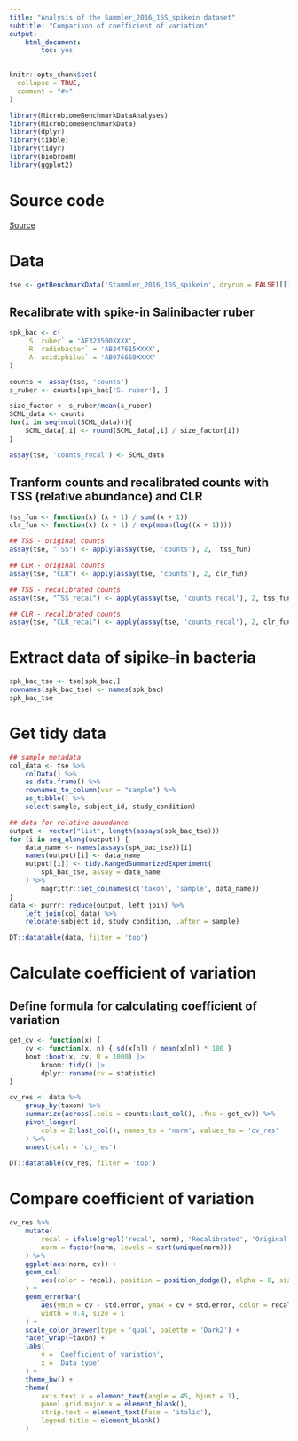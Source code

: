 ```yaml
---
title: "Analysis of the Sammler_2016_16S_spikein dataset"
subtitle: "Comparison of coefficient of variation"
output:
    html_document:
        toc: yes
---
```


```r
knitr::opts_chunk$set(
  collapse = TRUE,
  comment = "#>"
)
```

```r
library(MicrobiomeBenchmarkDataAnalyses)
library(MicrobiomeBenchmarkData)
library(dplyr)
library(tibble)
library(tidyr)
library(biobroom)
library(ggplot2)
```

# Source code

[Source](https://waldronlab.io/MicrobiomeBenchmarkDataAnalyses/articles/Stammler_2016_16S_spikein.html)

# Data

```r
tse <- getBenchmarkData('Stammler_2016_16S_spikein', dryrun = FALSE)[[1]]
```

## Recalibrate with spike-in Salinibacter ruber

```r
spk_bac <- c(
    `S. ruber` = 'AF323500XXXX', 
    `R. radiobacter` = 'AB247615XXXX',
    `A. acidiphilus` = 'AB076660XXXX'
)

counts <- assay(tse, 'counts')
s_ruber <- counts[spk_bac['S. ruber'], ]

size_factor <- s_ruber/mean(s_ruber)
SCML_data <- counts 
for(i in seq(ncol(SCML_data))){
    SCML_data[,i] <- round(SCML_data[,i] / size_factor[i])
}

assay(tse, 'counts_recal') <- SCML_data
```

## Tranform counts and recalibrated counts with TSS (relative abundance) and CLR

```r
tss_fun <- function(x) (x + 1) / sum((x + 1))
clr_fun <- function(x) (x + 1) / exp(mean(log((x + 1))))

## TSS - original counts
assay(tse, "TSS") <- apply(assay(tse, 'counts'), 2,  tss_fun)

## CLR - original counts
assay(tse, "CLR") <- apply(assay(tse, 'counts'), 2, clr_fun) 

## TSS - recalibrated counts
assay(tse, "TSS_recal") <- apply(assay(tse, 'counts_recal'), 2, tss_fun)

## CLR - recalibrated counts
assay(tse, "CLR_recal") <- apply(assay(tse, 'counts_recal'), 2, clr_fun)
```

# Extract data of sipike-in bacteria

```r
spk_bac_tse <- tse[spk_bac,]
rownames(spk_bac_tse) <- names(spk_bac)
spk_bac_tse
```

# Get tidy data

```r
## sample metadata
col_data <- tse %>% 
    colData() %>% 
    as.data.frame() %>% 
    rownames_to_column(var = "sample") %>% 
    as_tibble() %>% 
    select(sample, subject_id, study_condition)

## data for relative abundance
output <- vector("list", length(assays(spk_bac_tse)))
for (i in seq_along(output)) {
    data_name <- names(assays(spk_bac_tse))[i]
    names(output)[i] <- data_name
    output[[i]] <- tidy.RangedSummarizedExperiment(
        spk_bac_tse, assay = data_name
    ) %>% 
        magrittr::set_colnames(c('taxon', 'sample', data_name))
}
data <- purrr::reduce(output, left_join) %>% 
    left_join(col_data) %>% 
    relocate(subject_id, study_condition, .after = sample)

DT::datatable(data, filter = 'top')
```

# Calculate coefficient of variation

## Define formula for calculating coefficient of variation

```r
get_cv <- function(x) {
    cv <- function(x, n) { sd(x[n]) / mean(x[n]) * 100 } 
    boot::boot(x, cv, R = 1000) |>
        broom::tidy() |>
        dplyr::rename(cv = statistic)
} 
```

```r
cv_res <- data %>% 
    group_by(taxon) %>% 
    summarize(across(.cols = counts:last_col(), .fns = get_cv)) %>% 
    pivot_longer(
        cols = 2:last_col(), names_to = 'norm', values_to = 'cv_res' 
    ) %>% 
    unnest(cols = 'cv_res')
   
DT::datatable(cv_res, filter = 'top')     
```


# Compare coefficient of variation

```r
cv_res %>% 
    mutate(
        recal = ifelse(grepl('recal', norm), 'Recalibrated', 'Original'),
        norm = factor(norm, levels = sort(unique(norm)))
    ) %>% 
    ggplot(aes(norm, cv)) +
    geom_col(
        aes(color = recal), position = position_dodge(), alpha = 0, size = 1
    ) + 
    geom_errorbar(
        aes(ymin = cv - std.error, ymax = cv + std.error, color = recal),
        width = 0.4, size = 1
    ) +
    scale_color_brewer(type = 'qual', palette = 'Dark2') +
    facet_wrap(~taxon) + 
    labs(
        y = 'Coefficient of variation',
        x = 'Data type'
    ) + 
    theme_bw() + 
    theme(
        axis.text.x = element_text(angle = 45, hjust = 1),
        panel.grid.major.x = element_blank(),
        strip.text = element_text(face = 'italic'),
        legend.title = element_blank()
    )
```






